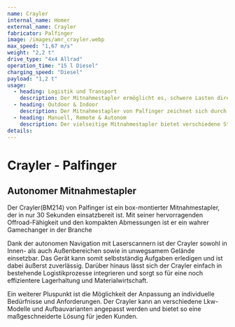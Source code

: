 ```yaml
---
name: Crayler
internal_name: Homer
external_name: Crayler
fabricator: Palfinger
image: /images/amr_crayler.webp
max_speed: "1,67 m/s"
weight: "2,2 t"
drive_type: "4x4 Allrad"
operation_time: "15 l Diesel"
charging_speed: "Diesel"
payload: "1,2 t"
usage:
  - heading: Logistik und Transport
    description: Der Mitnahmestapler ermöglicht es, schwere Lasten direkt am Ladeplatz zu entladen und an unzugänglichen Orten abzusetzen. Er erleichtert den innerbetrieblichen Transport von Waren und Materialien, insbesondere in Bereichen mit begrenztem Platzangebot oder schwierigen Zugangsmöglichkeiten. Er ermöglicht es, den Materialfluss zu optimieren und die Produktivität in verschiedenen Arbeitsschritten zu steigern.
  - heading: Outdoor & Indoor
    description: Der Mitnahmestapler von Palfinger zeichnet sich durch seine vielseitigen Fähigkeiten aus, die es ihm ermöglichen, sowohl robuste Outdoor-Aufgaben als auch anspruchsvolle Indoor-Beladungs- und Transportaufgaben zu bewältigen. Mit seiner starken Tragfähigkeit und hervorragenden Geländegängigkeit ist er in der Lage, Materialien und Ausrüstung an abgelegene oder schwer zugängliche Standorte zu transportieren. Gleichzeitig ist der Crayler auch äußerst flexibel und wendig, was ihn ideal für den Einsatz in Innenbereichen macht. Dank seiner kompakten Größe und einem geringen Wendekreis kann er sich auch in engen Räumen mühelos bewegen und Lasten präzise platzieren.
  - heading: Manuell, Remote & Autonom
    description: Der vielseitige Mitnahmestapler bietet verschiedene Steuerungsoptionen, um unterschiedliche Transportaufgaben zu bewältigen. Er kann manuell bedient werden, um präzise und kontrollierte Bewegungen durchzuführen. Alternativ kann er remote gesteuert werden, um flexibel und effizient von einer entfernten Position aus zu arbeiten. Darüber hinaus besteht die Möglichkeit, den Mitnahmestapler autonom zu betreiben, wodurch er eigenständig Punkte anfahren und Aufgaben ohne menschliches Eingreifen erledigen kann.
details:
---
```


# Crayler - Palfinger

## Autonomer Mitnahmestapler

Der Crayler(BM214) von Palfinger ist ein box-montierter Mitnahmestapler, der in nur 30 Sekunden einsatzbereit ist. Mit seiner hervorragenden Offroad-Fähigkeit und den kompakten Abmessungen ist er ein wahrer Gamechanger in der Branche

Dank der autonomen Navigation mit Laserscannern ist der Crayler sowohl in Innen- als auch Außenbereichen sowie in unwegsamem Gelände einsetzbar. Das Gerät kann somit selbstständig Aufgaben erledigen und ist dabei äußerst zuverlässig. Darüber hinaus lässt sich der Crayler einfach in bestehende Logistikprozesse integrieren und sorgt so für eine noch effizientere Lagerhaltung und Materialwirtschaft.

Ein weiterer Pluspunkt ist die Möglichkeit der Anpassung an individuelle Bedürfnisse und Anforderungen. Der Crayler kann an verschiedene Lkw-Modelle und Aufbauvarianten angepasst werden und bietet so eine maßgeschneiderte Lösung für jeden Kunden.
